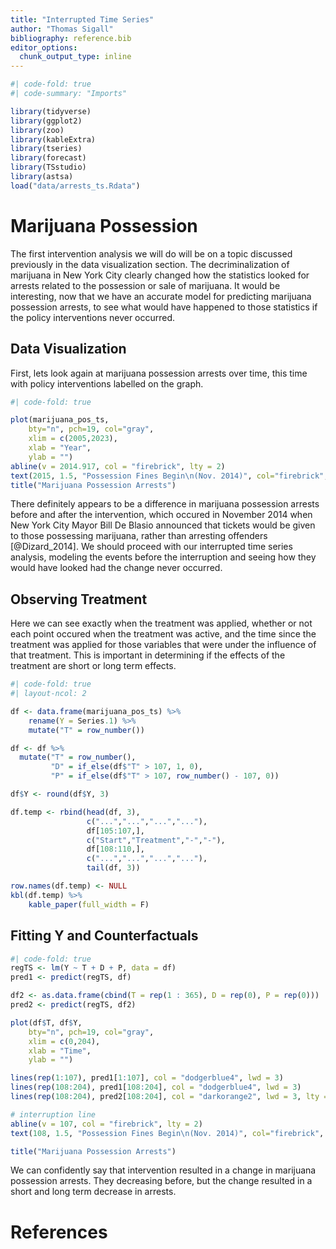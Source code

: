 ```yaml
---
title: "Interrupted Time Series"
author: "Thomas Sigall"
bibliography: reference.bib
editor_options: 
  chunk_output_type: inline
---
```


```r
#| code-fold: true
#| code-summary: "Imports"

library(tidyverse)
library(ggplot2)
library(zoo)
library(kableExtra)
library(tseries)
library(forecast)
library(TSstudio)
library(astsa)
load("data/arrests_ts.Rdata")
```

# Marijuana Possession

The first intervention analysis we will do will be on a topic discussed previously in the data visualization section. The decriminalization of marijuana in New York City clearly changed how the statistics looked for arrests related to the possession or sale of marijuana. It would be interesting, now that we have an accurate model for predicting marijuana possession arrests, to see what would have happened to those statistics if the policy interventions never occurred.

## Data Visualization

First, lets look again at marijuana possession arrests over time, this time with policy interventions labelled on the graph.

```r
#| code-fold: true

plot(marijuana_pos_ts,
    bty="n", pch=19, col="gray",
    xlim = c(2005,2023),
    xlab = "Year",
    ylab = "")
abline(v = 2014.917, col = "firebrick", lty = 2)
text(2015, 1.5, "Possession Fines Begin\n(Nov. 2014)", col="firebrick", cex=1, pos=4 )
title("Marijuana Possession Arrests")
```

There definitely appears to be a difference in marijuana possession arrests before and after the intervention, which occured in November 2014 when New York City Mayor Bill De Blasio announced that tickets would be given to those possessing marijuana, rather than arresting offenders [@Dizard_2014]. We should proceed with our interrupted time series analysis, modeling the events before the interruption and seeing how they would have looked had the change never occurred.

## Observing Treatment

Here we can see exactly when the treatment was applied, whether or not each point occured when the treatment was active, and the time since the treatment was applied for those variables that were under the influence of that treatment. This is important in determining if the effects of the treatment are short or long term effects.

```r
#| code-fold: true
#| layout-ncol: 2

df <- data.frame(marijuana_pos_ts) %>%
    rename(Y = Series.1) %>%
    mutate("T" = row_number())

df <- df %>% 
  mutate("T" = row_number(),
         "D" = if_else(df$"T" > 107, 1, 0),
         "P" = if_else(df$"T" > 107, row_number() - 107, 0))

df$Y <- round(df$Y, 3)

df.temp <- rbind(head(df, 3),
                 c("...","...","...","..."),
                 df[105:107,],
                 c("Start","Treatment","-","-"),
                 df[108:110,],
                 c("...","...","...","..."),
                 tail(df, 3))

row.names(df.temp) <- NULL
kbl(df.temp) %>%
    kable_paper(full_width = F)
```

## Fitting Y and Counterfactuals

```r
#| code-fold: true
regTS <- lm(Y ~ T + D + P, data = df)
pred1 <- predict(regTS, df)

df2 <- as.data.frame(cbind(T = rep(1 : 365), D = rep(0), P = rep(0)))
pred2 <- predict(regTS, df2)

plot(df$T, df$Y,
    bty="n", pch=19, col="gray",
    xlim = c(0,204),
    xlab = "Time",
    ylab = "")

lines(rep(1:107), pred1[1:107], col = "dodgerblue4", lwd = 3)
lines(rep(108:204), pred1[108:204], col = "dodgerblue4", lwd = 3)
lines(rep(108:204), pred2[108:204], col = "darkorange2", lwd = 3, lty = 5)

# interruption line
abline(v = 107, col = "firebrick", lty = 2)
text(108, 1.5, "Possession Fines Begin\n(Nov. 2014)", col="firebrick", cex=1, pos=4 )

title("Marijuana Possession Arrests")
```

We can confidently say that intervention resulted in a change in marijuana possession arrests. They decreasing before, but the change resulted in a short and long term decrease in arrests. 


# References

